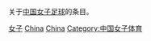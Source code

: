 关于[[中国|中国]][[女子足球|女子足球]]的条目。

[[Category:中國足球|女子]]
[[Category:各国女子足球|China]]
[[Category:亚洲女子足球|China]]
[[Category:中国女子体育|Category:中国女子体育]]